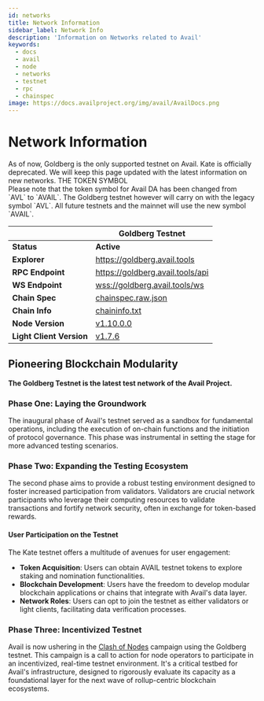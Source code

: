 ```yaml
---
id: networks
title: Network Information
sidebar_label: Network Info
description: 'Information on Networks related to Avail'
keywords:
  - docs
  - avail
  - node
  - networks
  - testnet
  - rpc
  - chainspec
image: https://docs.availproject.org/img/avail/AvailDocs.png
---
```



# Network Information

<Callout type="info">
As of now, Goldberg is the only supported testnet on Avail. Kate is officially deprecated.
We will keep this page updated with the latest information on new networks.
</Callout>

<Callout emoji="⚠️" type="warning">
THE TOKEN SYMBOL<br/>
Please note that the token symbol for Avail DA has been changed from `AVL` to `AVAIL`.
The Goldberg testnet however will carry on with the legacy symbol `AVL`.
All future testnets and the mainnet will use the new symbol `AVAIL`.
</Callout>


|                          | **Goldberg Testnet**                                                                 | 
| ------------------------ | ------------------------------------------------------------------------------------ | 
| **Status**               | **Active**                                                                           | 
| **Explorer**             | [<ins>https://goldberg.avail.tools</ins>](https://goldberg.avail.tools)              | 
| **RPC Endpoint**         | [<ins>https://goldberg.avail.tools/api</ins>](https://goldberg.avail.tools/api)      | 
| **WS Endpoint**          | [<ins>wss://goldberg.avail.tools/ws</ins>](wss://goldberg.avail.tools/ws)            | 
| **Chain Spec**           | [<ins>chainspec.raw.json</ins>](https://goldberg.avail.tools/chainspec.json)         | 
| **Chain Info**           | [<ins>chaininfo.txt</ins>](https://goldberg.avail.tools/chaininfo.txt)               | 
| **Node Version**         | [<ins>v1.10.0.0</ins>](https://github.com/availproject/avail/releases/tag/v1.10.0.0) | 
| **Light Client Version** | [<ins>v1.7.6</ins>](https://github.com/availproject/avail-light/releases/tag/v1.7.6) |

## Pioneering Blockchain Modularity

**The Goldberg Testnet is the latest test network of the Avail Project.**

### Phase One: Laying the Groundwork

The inaugural phase of Avail's testnet served as a sandbox for fundamental
operations, including the execution of on-chain functions and the initiation
of protocol governance. This phase was instrumental in setting the stage for
more advanced testing scenarios.

### Phase Two: Expanding the Testing Ecosystem

The second phase aims to provide a robust testing environment designed to foster
increased participation from validators. Validators are crucial network participants
who leverage their computing resources to validate transactions and fortify network
security, often in exchange for token-based rewards.

#### User Participation on the Testnet

The Kate testnet offers a multitude of avenues for user engagement:

- **Token Acquisition**: Users can obtain AVAIL testnet tokens to explore staking and
  nomination functionalities.
- **Blockchain Development**: Users have the freedom to develop modular blockchain applications
  or chains that integrate with Avail's data layer.
- **Network Roles**: Users can opt to join the testnet as either validators or light clients,
  facilitating data verification processes.

### Phase Three: Incentivized Testnet

Avail is now ushering in the [<ins>Clash of Nodes</ins>](/category/clash-of-nodes/) campaign using the Goldberg testnet. This campaign is a call to action for node operators to participate in an incentivized, real-time testnet environment. It's a critical testbed for Avail's infrastructure, designed to rigorously evaluate its capacity as a foundational layer for the next wave of rollup-centric blockchain ecosystems.